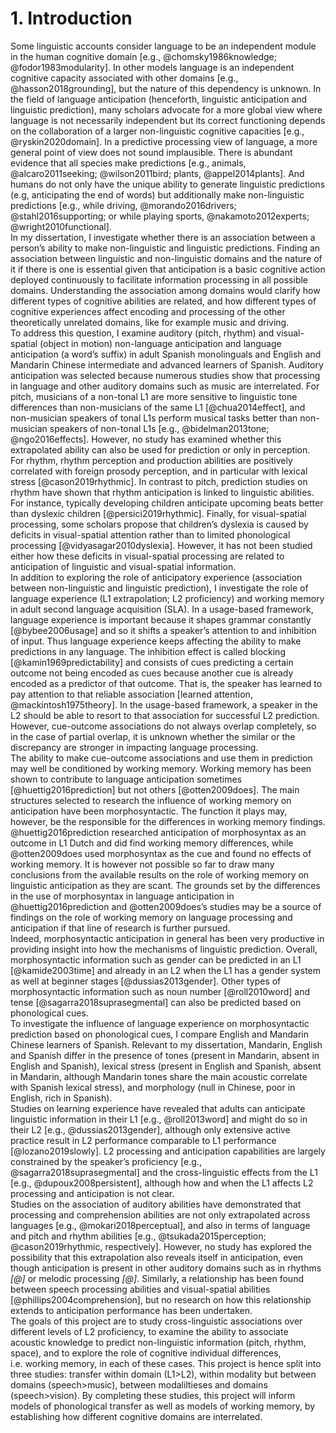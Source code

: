 # 1. Introduction
Some linguistic accounts consider language to be an independent module in the human cognitive domain [e.g., @chomsky1986knowledge; @fodor1983modularity]. In other models language is an independent cognitive capacity associated with other domains [e.g., @hasson2018grounding], but the nature of this dependency is unknown. In the field of language anticipation (henceforth, linguistic anticipation and linguistic prediction), many scholars advocate for a more global view where language is not necessarily independent but its correct functioning depends on the collaboration of a larger non-linguistic cognitive capacities [e.g., @ryskin2020domain]. In a predictive processing view of language, a more general point of view does not sound implausible. There is abundant evidence that all species make predictions [e.g., animals, @alcaro2011seeking; @wilson2011bird; plants, @appel2014plants]. And humans do not only have the unique ability to generate linguistic predictions (e.g, anticipating the end of words) but additionally make non-linguistic predictions [e.g., while driving, @morando2016drivers; @stahl2016supporting; or while playing sports, @nakamoto2012experts; @wright2010functional].      
In my dissertation, I investigate whether there is an association between a person’s ability to make non-linguistic and linguistic predictions. Finding an association between linguistic and non-linguistic domains and the nature of it if there is one is essential given that anticipation is a basic cognitive action deployed continuously to facilitate information processing in all possible domains. Understanding the association among domains would clarify how different types of cognitive abilities are related, and how different types of cognitive experiences affect encoding and processing of the other theoretically unrelated domains, like for example music and driving.      
To address this question, I examine auditory (pitch, rhythm) and visual-spatial (object in motion) non-language anticipation and language anticipation (a word’s suffix) in adult Spanish monolinguals and English and Mandarin Chinese intermediate and advanced learners of Spanish. Auditory anticipation was selected because numerous studies show that processing in language and other auditory domains such as music are interrelated. For pitch, musicians of a non-tonal L1 are more sensitive to linguistic tone differences than non-musicians of the same L1 [@chua2014effect], and non-musician speakers of tonal L1s perform musical tasks better than non-musician speakers of non-tonal L1s [e.g., @bidelman2013tone; @ngo2016effects]. However, no study has examined whether this extrapolated ability can also be used for prediction or only in perception. For rhythm, rhythm perception and production abilities are positively correlated with foreign prosody perception, and in particular with lexical stress [@cason2019rhythmic]. In contrast to pitch, prediction studies on rhythm have shown that rhythm anticipation is linked to linguistic abilities. For instance, typically developing children anticipate upcoming beats better than dyslexic children [@persici2019rhythmic]. Finally, for visual-spatial processing, some scholars propose that children’s dyslexia is caused by deficits in visual-spatial attention rather than to limited phonological processing [@vidyasagar2010dyslexia]. However, it has not been studied either how these deficits in visual-spatial processing are related to anticipation of linguistic and visual-spatial information.     
In addition to exploring the role of anticipatory experience (association between non-linguistic and linguistic prediction), I investigate the role of language experience (L1 extrapolation; L2 proficiency) and working memory in adult second language acquisition (SLA). In a usage-based framework, language experience is important because it shapes grammar constantly [@bybee2006usage] and so it shifts a speaker’s attention to and inhibition of input. Thus language experience keeps affecting the ability to make predictions in any language.  The inhibition effect is called blocking [@kamin1969predictability] and consists of cues predicting a certain outcome not being encoded as cues because another cue is already encoded as a predictor of that outcome. That is, the speaker has learned to pay attention to that reliable association [learned attention, @mackintosh1975theory]. In the usage-based framework, a speaker in the L2 should be able to resort to that association for successful L2 prediction. However, cue-outcome associations do not always overlap completely, so in the case of partial overlap, it is unknown whether the similar or the discrepancy are stronger in impacting language processing.      
The ability to make cue-outcome associations and use them in prediction may well be conditioned by working memory. Working memory has been shown to contribute to language anticipation sometimes [@huettig2016prediction] but not others [@otten2009does]. The main structures selected to research the influence of working memory on anticipation have been morphosyntactic. The function it plays may, however, be the responsible for the differences in working memory findings. @huettig2016prediction researched anticipation of morphosyntax as an outcome in L1 Dutch and did find working memory differences, while @otten2009does used morphosyntax as the cue and found no effects of working memory. It is however not possible so far to draw many conclusions from the available results on the role of working memory on linguistic anticipation as they are scant. The grounds set by the differences in the use of morphosyntax in language anticipation in @huettig2016prediction and @otten2009does's studies may be a source of findings on the role of working memory on language processing and anticipation if that line of research is further pursued.           
Indeed, morphosyntactic anticipation in general has been very productive in providing insight into how the mechanisms of linguistic prediction. Overall, morphosyntactic information such as gender can be predicted in an L1 [@kamide2003time] and already in an L2 when the L1 has a gender system as well at beginner stages [@dussias2013gender]. Other types of morphosyntactic information such as noun number [@roll2010word] and tense [@sagarra2018suprasegmental] can also be predicted based on phonological cues.     
To investigate the influence of language experience on morphosyntactic prediction based on phonological cues, I compare English and Mandarin Chinese learners of Spanish. Relevant to my dissertation, Mandarin, English and Spanish differ in the presence of tones (present in Mandarin, absent in English and Spanish), lexical stress (present in English and Spanish, absent in Mandarin, although Mandarin tones share the main acoustic correlate with Spanish lexical stress), and morphology (null in Chinese, poor in English, rich in Spanish).     
Studies on learning experience have revealed that adults can anticipate linguistic information in their L1 [e.g., @roll2013word] and might do so in their L2 [e.g., @dussias2013gender], although only extensive active practice result in L2 performance comparable to L1 performance [@lozano2019slowly]. L2 processing and anticipation capabilities are largely constrained by the speaker’s proficiency [e.g., @sagarra2018suprasegmental] and the cross-linguistic effects from the L1 [e.g., @dupoux2008persistent], although how and when the L1 affects L2 processing and anticipation is not clear.      
Studies on the association of auditory abilities have demonstrated that processing and comprehension abilities are not only extrapolated across languages [e.g., @mokari2018perceptual], and also in terms of language and pitch and rhythm abilities [e.g., @tsukada2015perception; @cason2019rhythmic,  respectively]. However, no study has explored the possibility that this extrapolation also reveals itself in anticipation, even though anticipation is present in other auditory domains such as in rhythms _[@]_ or melodic processing _[@]_. Similarly, a relationship has been found between speech processing abilities and visual-spatial abilities [@phillips2004comprehension], but no research on how this relationship extends to anticipation performance has been undertaken.      
The goals of this project are to study cross-linguistic associations over different levels of L2 proficiency, to examine the ability to associate acoustic knowledge to predict non-linguistic information (pitch, rhythm, space), and to explore the role of cognitive individual differences, i.e. working memory, in each of these cases. This project is hence split into three studies: transfer within domain (L1>L2), within modality but between domains (speech>music), between modaliltieses and domains (speech>vision). By completing these studies, this project will inform models of phonological transfer as well as models of working memory, by establishing how different cognitive domains are interrelated.